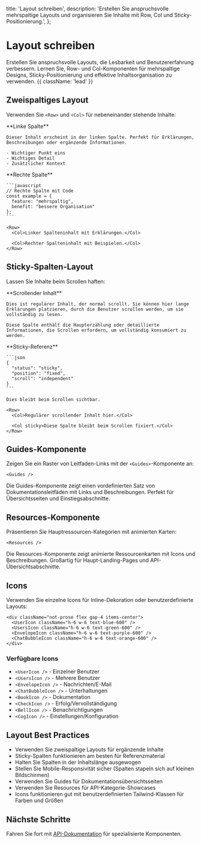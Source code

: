   title: 'Layout schreiben',
  description:
    'Erstellen Sie anspruchsvolle mehrspaltige Layouts und organisieren Sie Inhalte mit Row, Col und Sticky-Positionierung.',
};

# Layout schreiben

Erstellen Sie anspruchsvolle Layouts, die Lesbarkeit und Benutzererfahrung verbessern. Lernen Sie, Row- und Col-Komponenten für mehrspaltige Designs, Sticky-Positionierung und effektive Inhaltsorganisation zu verwenden. {{ className: 'lead' }}

## Zweispaltiges Layout

Verwenden Sie `<Row>` und `<Col>` für nebeneinander stehende Inhalte:

<Row>
  <Col>
    **Linke Spalte**
    
    Dieser Inhalt erscheint in der linken Spalte. Perfekt für Erklärungen, Beschreibungen oder ergänzende Informationen.
    
    - Wichtiger Punkt eins
    - Wichtiges Detail
    - Zusätzlicher Kontext
  </Col>
  
  <Col>
    **Rechte Spalte**
    
    ```javascript
    // Rechte Spalte mit Code
    const example = {
      feature: "mehrspaltig",
      benefit: "bessere Organisation"
    };
    ```
  </Col>
</Row>

```mdx
<Row>
  <Col>Linker Spalteninhalt mit Erklärungen.</Col>

  <Col>Rechter Spalteninhalt mit Beispielen.</Col>
</Row>
```

## Sticky-Spalten-Layout

Lassen Sie Inhalte beim Scrollen haften:

<Row>
  <Col>
    **Scrollender Inhalt**
    
    Dies ist regulärer Inhalt, der normal scrollt. Sie können hier lange Erklärungen platzieren, durch die Benutzer scrollen werden, um sie vollständig zu lesen.
    
    Diese Spalte enthält die Haupterzählung oder detaillierte Informationen, die Scrollen erfordern, um vollständig konsumiert zu werden.
  </Col>
  
  <Col sticky>
    **Sticky-Referenz**
    
    ```json
    {
      "status": "sticky",
      "position": "fixed",
      "scroll": "independent"
    }
    ```
    
    Dies bleibt beim Scrollen sichtbar.
  </Col>
</Row>

```mdx
<Row>
  <Col>Regulärer scrollender Inhalt hier.</Col>

  <Col sticky>Diese Spalte bleibt beim Scrollen fixiert.</Col>
</Row>
```

## Guides-Komponente

Zeigen Sie ein Raster von Leitfaden-Links mit der `<Guides>`-Komponente an:

<Guides />

```mdx
<Guides />
```

Die Guides-Komponente zeigt einen vordefinierten Satz von Dokumentationsleitfäden mit Links und Beschreibungen. Perfekt für Übersichtsseiten und Einstiegsabschnitte.

## Resources-Komponente

Präsentieren Sie Hauptressourcen-Kategorien mit animierten Karten:

<Resources />

```mdx
<Resources />
```

Die Resources-Komponente zeigt animierte Ressourcenkarten mit Icons und Beschreibungen. Großartig für Haupt-Landing-Pages und API-Übersichtsabschnitte.

## Icons

Verwenden Sie einzelne Icons für Inline-Dekoration oder benutzerdefinierte Layouts:

<div className="not-prose flex gap-4 items-center">
  <UserIcon className="h-6 w-6 text-blue-600" />
  <UsersIcon className="h-6 w-6 text-green-600" />
  <EnvelopeIcon className="h-6 w-6 text-purple-600" />
  <ChatBubbleIcon className="h-6 w-6 text-orange-600" />
  <BookIcon className="h-6 w-6 text-red-600" />
  <CheckIcon className="h-6 w-6 text-emerald-600" />
  <BellIcon className="h-6 w-6 text-yellow-600" />
  <CogIcon className="h-6 w-6 text-gray-600" />
</div>

```mdx
<div className="not-prose flex gap-4 items-center">
  <UserIcon className="h-6 w-6 text-blue-600" />
  <UsersIcon className="h-6 w-6 text-green-600" />
  <EnvelopeIcon className="h-6 w-6 text-purple-600" />
  <ChatBubbleIcon className="h-6 w-6 text-orange-600" />
</div>
```

### Verfügbare Icons

- `<UserIcon />` - Einzelner Benutzer
- `<UsersIcon />` - Mehrere Benutzer
- `<EnvelopeIcon />` - Nachrichten/E-Mail
- `<ChatBubbleIcon />` - Unterhaltungen
- `<BookIcon />` - Dokumentation
- `<CheckIcon />` - Erfolg/Vervollständigung
- `<BellIcon />` - Benachrichtigungen
- `<CogIcon />` - Einstellungen/Konfiguration

## Layout Best Practices

- Verwenden Sie zweispaltige Layouts für ergänzende Inhalte
- Sticky-Spalten funktionieren am besten für Referenzmaterial
- Halten Sie Spalten in der Inhaltslänge ausgewogen
- Stellen Sie Mobile-Responsivität sicher (Spalten stapeln sich auf kleinen Bildschirmen)
- Verwenden Sie Guides für Dokumentationsübersichtsseiten
- Verwenden Sie Resources für API-Kategorie-Showcases
- Icons funktionieren gut mit benutzerdefinierten Tailwind-Klassen für Farben und Größen

## Nächste Schritte

Fahren Sie fort mit [API-Dokumentation](/writing-api) für spezialisierte Komponenten.
